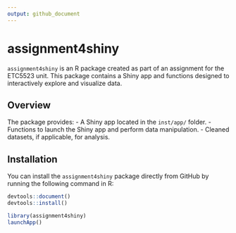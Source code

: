 ```yaml
---
output: github_document
---
```


# assignment4shiny

`assignment4shiny` is an R package created as part of an assignment for the ETC5523 unit. This package contains a Shiny app and functions designed to interactively explore and visualize data.

## Overview

The package provides:
- A Shiny app located in the `inst/app/` folder.
- Functions to launch the Shiny app and perform data manipulation.
- Cleaned datasets, if applicable, for analysis.

## Installation

You can install the `assignment4shiny` package directly from GitHub by running the following command in R:

```r
devtools::document()
devtools::install()

```




```r
library(assignment4shiny)
launchApp()

```
















